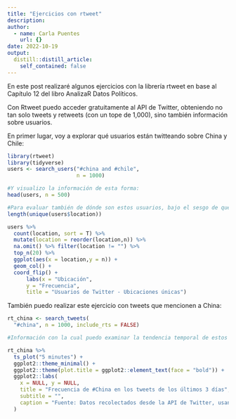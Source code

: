 ```yaml
---
title: "Ejercicios con rtweet"
description: 
author:
  - name: Carla Puentes
    url: {}
date: 2022-10-19
output:
  distill::distill_article:
    self_contained: false
---
```


En este post realizaré algunos ejercicios con la librería rtweet en base al Capítulo 12 del libro AnalizaR Datos Políticos.

Con Rtweet puedo acceder gratuitamente al API de Twitter, obteniendo no tan solo tweets y retweets (con un tope de 1,000), sino también información sobre usuarios.

En primer lugar, voy a explorar qué usuarios están twitteando sobre China y Chile:


```r
library(rtweet)
library(tidyverse)
users <- search_users("#china and #chile",
                      n = 1000)

#Y visualizo la información de esta forma:
head(users, n = 500)

#Para evaluar también de dónde son estos usuarios, bajo el sesgo de que no todas las personas comparten información fidedigna sobre su ubicación en redes sociales:
length(unique(users$location))

users %>%
  count(location, sort = T) %>%
  mutate(location = reorder(location,n)) %>%
  na.omit() %>% filter(location != "") %>% 
  top_n(20) %>%
  ggplot(aes(x = location,y = n)) +
  geom_col() +
  coord_flip() +
      labs(x = "Ubicación",
      y = "Frecuencia",
      title = "Usuarios de Twitter - Ubicaciones únicas")
```
También puedo realizar este ejercicio con tweets que mencionen a China:

```r

rt_china <- search_tweets(
  "#china", n = 1000, include_rts = FALSE)

#Información con la cual puedo examinar la tendencia temporal de estos tweets:

rt_china %>%
  ts_plot("5 minutes") +
  ggplot2::theme_minimal() +
  ggplot2::theme(plot.title = ggplot2::element_text(face = "bold")) +
  ggplot2::labs(
    x = NULL, y = NULL,
    title = "Frecuencia de #China en los tweets de los últimos 3 días",
    subtitle = "",
    caption = "Fuente: Datos recolectados desde la API de Twitter, usando el paquete rtweet"
  )
```






